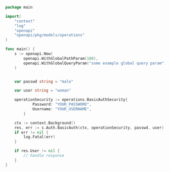 ```go showLineNumbers copy filename="Basic Auth usage example"
package main

import(
	"context"
	"log"
	"openapi"
	"openapi/pkg/models/operations"
)

func main() {
    s := openapi.New(
        openapi.WithGlobalPathParam(100),
        openapi.WithGlobalQueryParam("some example global query param"),
    )


    var passwd string = "male"

    var user string = "woman"

    operationSecurity := operations.BasicAuthSecurity{
            Password: "YOUR_PASSWORD",
            Username: "YOUR_USERNAME",
        }

    ctx := context.Background()
    res, err := s.Auth.BasicAuth(ctx, operationSecurity, passwd, user)
    if err != nil {
        log.Fatal(err)
    }

    if res.User != nil {
        // handle response
    }
}
```
